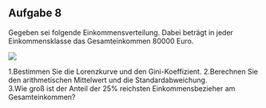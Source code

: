 ## Aufgabe 8

Gegeben sei folgende Einkommensverteilung. Dabei beträgt in jeder Einkommensklasse das Gesamteinkommen 80000 Euro.

::: {layout-ncol=2}

![](00-bilder/einkommen.png){}

1.Bestimmen Sie die Lorenzkurve und den Gini-Koeffizient.
2.Berechnen Sie den arithmetischen Mittelwert und die Standardabweichung.
<br/>
3.Wie groß ist der Anteil der 25% reichsten Einkommensbezieher am Gesamteinkommen?

:::
